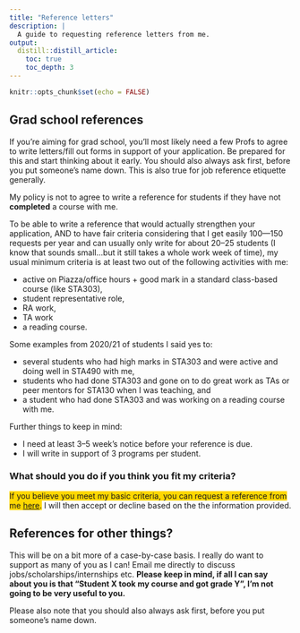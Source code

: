 ```yaml
---
title: "Reference letters"
description: | 
  A guide to requesting reference letters from me.
output:
  distill::distill_article:
    toc: true
    toc_depth: 3
---
```


```r
knitr::opts_chunk$set(echo = FALSE)
```



## Grad school references

If you're aiming for grad school, you'll most likely need a few Profs to agree to write letters/fill out forms in support of your application. Be prepared for this and start thinking about it early. You should also always ask first, before you put someone's name down. This is also true for job reference etiquette generally.

My policy is not to agree to write a reference for students if they have not __completed__ a course with me.

To be able to write a reference that would actually strengthen your application, AND to have fair criteria considering that I get easily 100—150 requests per year and can usually only write for about 20–25 students (I know that sounds small...but it still takes a whole work week of time), my usual minimum criteria is at least two out of the following activities with me: 

* active on Piazza/office hours + good mark in a standard class-based course (like STA303), 
* student representative role, 
* RA work, 
* TA work 
* a reading course. 

Some examples from 2020/21 of students I said yes to:

* several students who had high marks in STA303 and were active and doing well in STA490 with me,
* students who had done STA303 and gone on to do great work as TAs or peer mentors for STA130 when I was teaching, and
* a student who had done STA303 and was working on a reading course with me.

Further things to keep in mind:

* I need at least 3--5 week's notice before your reference is due.
* I will write in support of 3 programs per student.

### What should you do if you think you fit my criteria?

[If you believe you meet my basic criteria, you can request a reference from me [here](https://forms.office.com/r/XHqjGXjCru).]{style="background-color: #FFD700"} I will then accept or decline based on the the information provided.

## References for other things?

This will be on a bit more of a case-by-case basis. I really do want to support as many of you as I can! Email me directly to discuss jobs/scholarships/internships etc. __Please keep in mind, if all I can say about you is that "Student X took my course and got grade Y", I'm not going to be very useful to you.__

Please also note that you  should also always ask first, before you put someone's name down.
